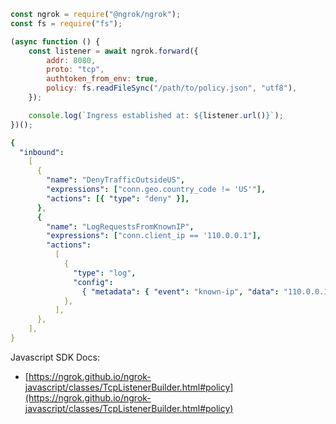```jsx
const ngrok = require("@ngrok/ngrok");
const fs = require("fs");

(async function () {
	const listener = await ngrok.forward({
		addr: 8080,
		proto: "tcp",
		authtoken_from_env: true,
		policy: fs.readFileSync("/path/to/policy.json", "utf8"),
	});

	console.log(`Ingress established at: ${listener.url()}`);
})();
```

```yaml title="policy.json"
{
  "inbound":
    [
      {
        "name": "DenyTrafficOutsideUS",
        "expressions": ["conn.geo.country_code != 'US'"],
        "actions": [{ "type": "deny" }],
      },
      {
        "name": "LogRequestsFromKnownIP",
        "expressions": ["conn.client_ip == '110.0.0.1"],
        "actions":
          [
            {
              "type": "log",
              "config":
                { "metadata": { "event": "known-ip", "data": "110.0.0.1" } },
            },
          ],
      },
    ],
}
```

Javascript SDK Docs:

- [https://ngrok.github.io/ngrok-javascript/classes/TcpListenerBuilder.html#policy](https://ngrok.github.io/ngrok-javascript/classes/TcpListenerBuilder.html#policy)
